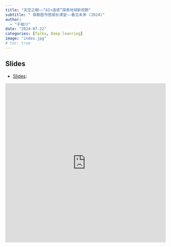 ```yaml
---
title: "天空之眼——“AI+遥感”探索地球新视野"
subtitle: " 首都图书馆成长课堂——看见未来 (2024)"
author: 
  - "于峻川"
date: "2024-07-22"
categories: [Talks, Deep leanring]
image: "index.jpg"
# toc: true
---
```



## Slides

-   [Slides](https://yujc.quarto.pub/slide-20240722-e861/#/section):


<iframe src="https://yujc.quarto.pub/slide-20240722-e861/#/section" frameborder="0" width="100%" height="500&"></iframe>
